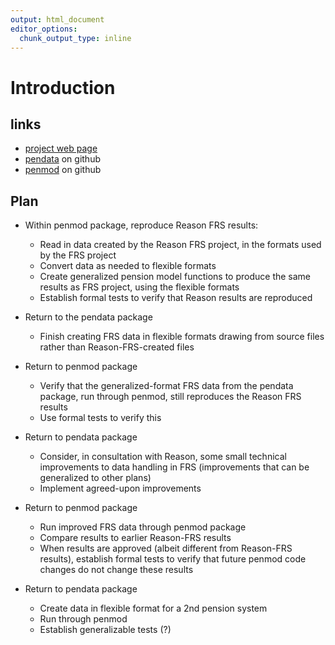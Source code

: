```yaml
---
output: html_document
editor_options: 
  chunk_output_type: inline
---
```


# Introduction

## links

-   [project web page](https://rock-reason-penmod.netlify.app)
-   [pendata](https://github.com/donboyd5/pendata) on github
-   [penmod](https://github.com/donboyd5/penmodel) on github

## Plan

-   Within penmod package, reproduce Reason FRS results:

    -   Read in data created by the Reason FRS project, in the formats used by the FRS project
    -   Convert data as needed to flexible formats
    -   Create generalized pension model functions to produce the same results as FRS project, using the flexible formats
    -   Establish formal tests to verify that Reason results are reproduced
    
-   Return to the pendata package

    -   Finish creating FRS data in flexible formats drawing from source files rather than Reason-FRS-created files

-   Return to penmod package

    -   Verify that the generalized-format FRS data from the pendata package, run through penmod, still reproduces the Reason FRS results
    -   Use formal tests to verify this
    
-   Return to pendata package

    -   Consider, in consultation with Reason, some small technical improvements to data handling in FRS (improvements that can be generalized to other plans)
    -   Implement agreed-upon improvements
    
-   Return to penmod package

    -   Run improved FRS data through penmod package
    -   Compare results to earlier Reason-FRS results
    -   When results are approved (albeit different from Reason-FRS results), establish formal tests to verify that future penmod code changes do not change these results

-   Return to pendata package

    -   Create data in flexible format for a 2nd pension system
    -   Run through penmod
    -   Establish generalizable tests (?)



